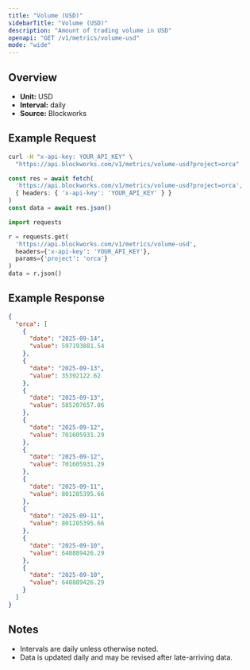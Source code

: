 ```yaml
---
title: "Volume (USD)"
sidebarTitle: "Volume (USD)"
description: "Amount of trading volume in USD"
openapi: "GET /v1/metrics/volume-usd"
mode: "wide"
---
```


## Overview

- **Unit:** USD
- **Interval:** daily
- **Source:** Blockworks

## Example Request

<CodeGroup>

```bash cURL
curl -H "x-api-key: YOUR_API_KEY" \
  "https://api.blockworks.com/v1/metrics/volume-usd?project=orca"
```

```typescript TypeScript
const res = await fetch(
  'https://api.blockworks.com/v1/metrics/volume-usd?project=orca',
  { headers: { 'x-api-key': 'YOUR_API_KEY' } }
)
const data = await res.json()
```

```python Python
import requests

r = requests.get(
  'https://api.blockworks.com/v1/metrics/volume-usd',
  headers={'x-api-key': 'YOUR_API_KEY'},
  params={'project': 'orca'}
)
data = r.json()
```

</CodeGroup>

## Example Response

```json
{
  "orca": [
    {
      "date": "2025-09-14",
      "value": 597193881.54
    },
    {
      "date": "2025-09-13",
      "value": 35392122.62
    },
    {
      "date": "2025-09-13",
      "value": 585207657.86
    },
    {
      "date": "2025-09-12",
      "value": 701605931.29
    },
    {
      "date": "2025-09-12",
      "value": 701605931.29
    },
    {
      "date": "2025-09-11",
      "value": 801285395.66
    },
    {
      "date": "2025-09-11",
      "value": 801285395.66
    },
    {
      "date": "2025-09-10",
      "value": 648889426.29
    },
    {
      "date": "2025-09-10",
      "value": 648889426.29
    }
  ]
}
```

## Notes
- Intervals are daily unless otherwise noted.
- Data is updated daily and may be revised after late-arriving data.